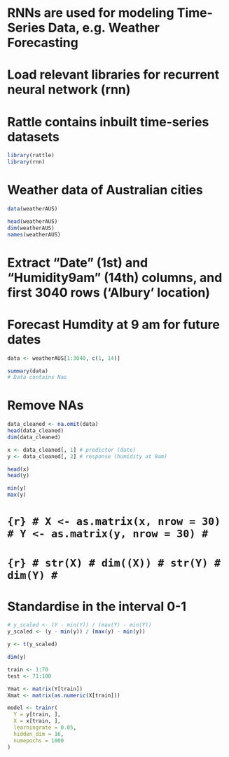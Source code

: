 # RNNs are used for modeling Time-Series Data, e.g. Weather Forecasting


# Load relevant libraries for recurrent neural network (rnn)
# Rattle contains inbuilt time-series datasets 
```r
library(rattle)
library(rnn)
```

# Weather data of Australian cities
```r
data(weatherAUS)
```
```r
head(weatherAUS)
dim(weatherAUS)
names(weatherAUS)
```

# Extract "Date" (1st) and "Humidity9am" (14th) columns, and first 3040 rows ('Albury' location)

# Forecast Humdity at 9 am for future dates
```r
data <- weatherAUS[1:3040, c(1, 14)]
```
```r
summary(data)
# Data contains Nas
```

# Remove NAs
```r
data_cleaned <- na.omit(data)
head(data_cleaned)
dim(data_cleaned)
```

```r
x <- data_cleaned[, 1] # predictor (date)
y <- data_cleaned[, 2] # response (humidity at 9am)
```

```r
head(x)
head(y)
```

```r
min(y)
max(y)
```

# ```{r}
# X <- as.matrix(x, nrow = 30)
# Y <- as.matrix(y, nrow = 30)
# ```


# ```{r}
# str(X)
# dim((X))
# str(Y)
# dim(Y)
# ```


# Standardise in the interval 0-1
```r
# y_scaled <- (Y - min(Y)) / (max(Y) - min(Y))
y_scaled <- (y - min(y)) / (max(y) - min(y))

y <- t(y_scaled)
```
```r
dim(y)
```

```r
train <- 1:70
test <- 71:100
```
```r
Ymat <- matrix(Y[train])
Xmat <- matrix(as.numeric(X[train]))
```

```r
model <- trainr(
  Y = y[train, ],
  X = x[train, ],
  learningrate = 0.05,
  hidden_dim = 16,
  numepochs = 1000
)
```